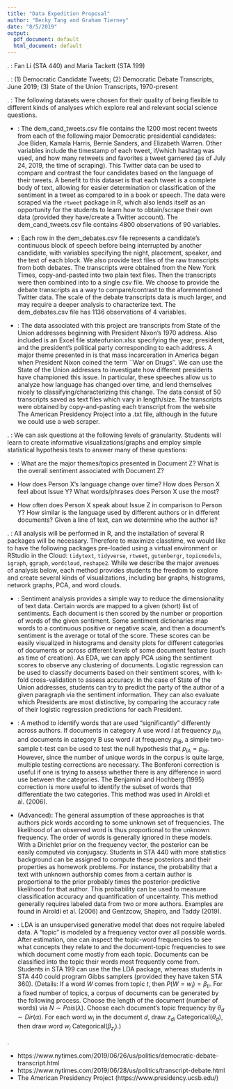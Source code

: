 ```yaml
---
title: "Data Expedition Proposal"
author: "Becky Tang and Graham Tierney"
date: "8/5/2019"
output:
  pdf_document: default
  html_document: default
---
```

\noindent 1. \textbf{Sponsoring faculty members}: Fan Li (STA 440) and Maria Tackett (STA 199)
  
\noindent 2. \textbf{Title of datasets}: (1) Democratic Candidate Tweets; (2) Democratic Debate Transcripts, June 2019; (3) State of the Union Transcripts, 1970-present
  
\noindent 3. \textbf{Description}: The following datasets were chosen for their quality of being flexible to different kinds of analyses which explore real and relevant social science questions. 

  + \textbf{Democratic Candidate Tweets}: The dem_cand_tweets.csv file contains the 1200 most recent tweets from each of the following major Democratic presidential candidates: Joe Biden, Kamala Harris, Bernie Sanders, and Elizabeth Warren. Other variables include the timestamp of each tweet, if/which hashtag was used, and how many retweets and favorites a tweet garnered (as of July 24, 2019, the time of scraping). This Twitter data can be used to compare and contrast the four candidates based on the language of their tweets. A benefit to this dataset is that each tweet is a complete body of text, allowing for easier determination or classification of the sentiment in a tweet as compared to in a book or speech. The data were scraped via the ``rtweet`` package in R, which also lends itself as an opportunity for the students to learn how to obtain/scrape their own data (provided they have/create a Twitter account). The dem_cand_tweets.csv file contains 4800 observations of 90 variables.

  + \textbf{Democratic Debate Transcripts, June 2019}: Each row in the dem_debates.csv file represents a candidate's continuous block of speech before being interrupted by another candidate, with variables specifying the night, placement, speaker, and the text of each block. We also provide text files of the raw transcripts from both debates. The transcripts were obtained from the New York Times, copy-and-pasted into two plain text files. Then the transcripts were then combined into to a single csv file. We choose to provide the debate transcripts as a way to compare/contrast to the aforementioned Twitter data. The scale of the debate transcripts data is much larger, and may require a deeper analysis to characterize text. The dem_debates.csv file has 1136 observations of 4 variables.

  + \textbf{State of the Union Transcripts, 1970-present}: The data associated with this project are transcripts from State of the Union addresses beginning with President Nixon's 1970 address. Also included is an Excel file stateofunion.xlsx specifying the year, president, and the president's political party corresponding to each address. A major theme presented in \textit{The New Jim Crow} is that mass incarceration in America began when President Nixon coined the term ``War on Drugs''. We can use the State of the Union addresses to investigate how different presidents have championed this issue. In particular, these speeches allow us to analyze how language has changed over time, and lend themselves nicely to classifying/characterizing this change. The data consist of 50 transcripts saved as text files which vary in length/size. The transcripts were obtained by copy-and-pasting each transcript from the website The American Presidency Project into a .txt file, although in the future we could use a web scraper. 
    
\noindent 4. \textbf{Potential classroom exercises}: We can ask questions at the following levels of granularity. Students will learn to create informative visualizations/graphs and employ simple statistical hypothesis tests to answer many of these questions:

  + \textbf{Document specific}: What are the major themes/topics presented in Document Z? What is the overall sentiment associated with Document Z?
  
  + \textbf{Author/speaker specific} How does Person X's language change over time? How does Person X feel about Issue Y? What words/phrases does Person X use the most?
  
  + \textbf{Comparisons across documents and authors} How often does Person X speak about Issue Z in comparison to Person Y? How similar is the language used by different authors or in different documents? Given a line of text, can we determine who the author is?

\noindent 5. \textbf{Techniques}: All analysis will be performed in R, and the installation of several R packages will be necessary. Therefore to maximize classtime, we would like to have the following packages pre-loaded using a virtual environment or RStudio in the Cloud: ``tidytext``, ``tidyverse``, ``rtweet``, ``gutenbergr``, ``topicmodels``, ``igraph``, ``ggraph``, ``wordcloud``, ``reshape2``. While we describe the major avenues of analysis below, each method provides students the freedom to explore and create several kinds of visualizations, including bar graphs, histograms, network graphs, PCA, and word clouds.

  + \textbf{Sentiment Analysis}: Sentiment analysis provides a simple way to reduce the dimensionality of text data. Certain words are mapped to a given (short) list of sentiments. Each document is then scored by the number or proportion of words of the given sentiment. Some sentiment dictionaries map words to a continuous positive or negative scale, and then a document's sentiment is the average or total of the score. These scores can be easily visualized in histograms and density plots for different categories of documents or across different levels of some document feature (such as time of creation). As EDA, we can apply PCA using the sentiment scores to observe any clustering of documents. Logistic regression can be used to classify documents based on their sentiment scores, with k-fold cross-validation to assess accuracy. In the case of State of the Union addresses, students can try to predict the party of the author of a given paragraph via the sentiment information. They can also evaluate which Presidents are most distinctive, by comparing the accuracy rate of their logistic regression predictions for each President. 

  + \textbf{Multiple testing for word proportions}: A method to identify words that are used “significantly” differently across authors. If documents in category A use word $i$ at frequency $p_{iA}$ and documents in category B use word $i$ at frequency $p_{iB}$, a simple two-sample t-test can be used to test the null hypothesis that $p_{iA} = p_{iB}$. However, since the number of unique words in the corpus is quite large, multiple testing corrections are necessary. The Bonferoni correction is useful if one is trying to assess whether there is any difference in word use between the categories. The Benjamini and Hochberg (1995) correction is more useful to identify the subset of words that differentiate the two categories. This method was used in Airoldi et al. (2006). 
  
  + \textbf{Bag-of-words generative models} (Advanced): The general assumption of these approaches is that authors pick words according to some unknown set of frequencies. The likelihood of an observed word is thus proportional to the unknown frequency. The order of words is generally ignored in these models. With a Dirichlet prior on the frequency vector, the posterior can be easily computed via conjugacy. Students in STA 440 with more statistics background can be assigned to compute these posteriors and their properties as homework problems. For instance, the probability that a text with unknown authorship comes from a certain author is proportional to the prior probably times the posterior-predictive likelihood for that author. This probability can be used to measure classification accuracy and quantification of uncertainty. This method generally requires labeled data from two or more authors. Examples are found in Airoldi et al. (2006) and Gentzcow, Shapiro, and Taddy (2019).
  
  + \textbf{Topic modeling with LDA}: LDA is an unsupervised generative model that does not require labeled data. A “topic” is modeled by a frequency vector over all possible words. After estimation, one can inspect the topic-word frequencies to see what concepts they relate to and the document-topic frequencies to see which document come mostly from each topic. Documents can be classified into the topic their words most frequently come from. Students in STA 199 can use the the LDA package, whereas students in STA 440 could program Gibbs samplers (provided they have taken STA 360). (Details: If a word $W$ comes from topic $t$, then $P(W = w_i) = \beta_{ti}$. For a fixed number of topics, a corpus of documents can be generated by the following process. Choose the length of the document (number of words) via $N \sim Pois(\lambda)$. Choose each document’s topic frequency by $\theta_d \sim Dir(\alpha)$. For each word $w_i$ in the document $d$, draw $z_{di} ~ \text{Categorical}(\theta_d)$, then draw word $w_i ~ \text{Categorical}(\beta_{z_i})$.)
  
\noindent 6. \textbf{Sources}

  + https://www.nytimes.com/2019/06/26/us/politics/democratic-debate-transcript.html
  + https://www.nytimes.com/2019/06/28/us/politics/transcript-debate.html
  + The American Presidency Project (https://www.presidency.ucsb.edu/)